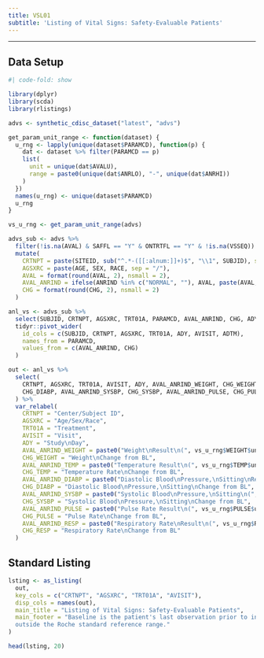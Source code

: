 ```yaml
---
title: VSL01
subtitle: 'Listing of Vital Signs: Safety-Evaluable Patients'
---
```


------------------------------------------------------------------------

::: panel-tabset
## Data Setup

```r
#| code-fold: show

library(dplyr)
library(scda)
library(rlistings)

advs <- synthetic_cdisc_dataset("latest", "advs")

get_param_unit_range <- function(dataset) {
  u_rng <- lapply(unique(dataset$PARAMCD), function(p) {
    dat <- dataset %>% filter(PARAMCD == p)
    list(
      unit = unique(dat$AVALU),
      range = paste0(unique(dat$ANRLO), "-", unique(dat$ANRHI))
    )
  })
  names(u_rng) <- unique(dataset$PARAMCD)
  u_rng
}

vs_u_rng <- get_param_unit_range(advs)

advs_sub <- advs %>%
  filter(!is.na(AVAL) & SAFFL == "Y" & ONTRTFL == "Y" & !is.na(VSSEQ)) %>%
  mutate(
    CRTNPT = paste(SITEID, sub("^.*-([[:alnum:]]+)$", "\\1", SUBJID), sep = "/"),
    AGSXRC = paste(AGE, SEX, RACE, sep = "/"),
    AVAL = format(round(AVAL, 2), nsmall = 2),
    AVAL_ANRIND = ifelse(ANRIND %in% c("NORMAL", ""), AVAL, paste(AVAL, substr(ANRIND, 1, 1), sep = "/")),
    CHG = format(round(CHG, 2), nsmall = 2)
  )

anl_vs <- advs_sub %>%
  select(SUBJID, CRTNPT, AGSXRC, TRT01A, PARAMCD, AVAL_ANRIND, CHG, ADY, AVISIT, ADTM) %>%
  tidyr::pivot_wider(
    id_cols = c(SUBJID, CRTNPT, AGSXRC, TRT01A, ADY, AVISIT, ADTM),
    names_from = PARAMCD,
    values_from = c(AVAL_ANRIND, CHG)
  )

out <- anl_vs %>%
  select(
    CRTNPT, AGSXRC, TRT01A, AVISIT, ADY, AVAL_ANRIND_WEIGHT, CHG_WEIGHT, AVAL_ANRIND_TEMP, CHG_TEMP, AVAL_ANRIND_DIABP,
    CHG_DIABP, AVAL_ANRIND_SYSBP, CHG_SYSBP, AVAL_ANRIND_PULSE, CHG_PULSE, AVAL_ANRIND_RESP, CHG_RESP
  ) %>%
  var_relabel(
    CRTNPT = "Center/Subject ID",
    AGSXRC = "Age/Sex/Race",
    TRT01A = "Treatment",
    AVISIT = "Visit",
    ADY = "Study\nDay",
    AVAL_ANRIND_WEIGHT = paste0("Weight\nResult\n(", vs_u_rng$WEIGHT$unit, ");\nRange:(", vs_u_rng$WEIGHT$range, ")"),
    CHG_WEIGHT = "Weight\nChange from BL",
    AVAL_ANRIND_TEMP = paste0("Temperature Result\n(", vs_u_rng$TEMP$unit, ");\nRange:(", vs_u_rng$TEMP$range, ")"),
    CHG_TEMP = "Temperature Rate\nChange from BL",
    AVAL_ANRIND_DIABP = paste0("Diastolic Blood\nPressure,\nSitting\nResult\n(", vs_u_rng$DIABP$unit, ");\nRange:(", vs_u_rng$DIABP$range, ")"),
    CHG_DIABP = "Diastolic Blood\nPressure,\nSitting\nChange from BL",
    AVAL_ANRIND_SYSBP = paste0("Systolic Blood\nPressure,\nSitting\n(", vs_u_rng$SYSBP$unit, ");\nRange:(", vs_u_rng$SYSBP$range, ")"),
    CHG_SYSBP = "Systolic Blood\nPressure,\nSitting\nChange from BL",
    AVAL_ANRIND_PULSE = paste0("Pulse Rate Result\n(", vs_u_rng$PULSE$unit, ");\nRange:(", vs_u_rng$PULSE$range, ")"),
    CHG_PULSE = "Pulse Rate\nChange from BL",
    AVAL_ANRIND_RESP = paste0("Respiratory Rate\nResult\n(", vs_u_rng$RESP$unit, ");\nRange:(", vs_u_rng$RESP$range, ")"),
    CHG_RESP = "Respiratory Rate\nChange from BL"
  )
```

## Standard Listing

```r
lsting <- as_listing(
  out,
  key_cols = c("CRTNPT", "AGSXRC", "TRT01A", "AVISIT"),
  disp_cols = names(out),
  main_title = "Listing of Vital Signs: Safety-Evaluable Patients",
  main_footer = "Baseline is the patient's last observation prior to initiation of study drug. Abnormalities are flagged as high (H) or low (L) if
  outside the Roche standard reference range."
)

head(lsting, 20)
```
:::
